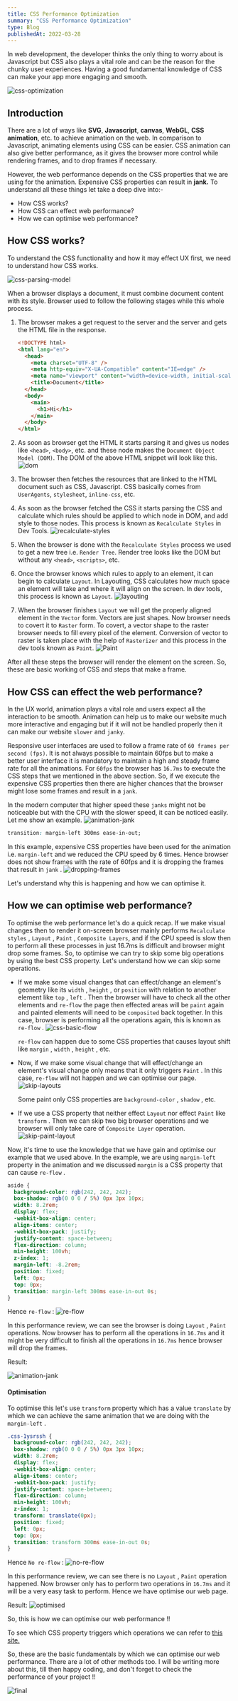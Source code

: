 ```yaml
---
title: CSS Performance Optimization
summary: "CSS Performance Optimization"
type: Blog
publishedAt: 2022-03-28
---
```


In web development, the developer thinks the only thing to worry about is Javascript but CSS also plays a vital role and can be the reason for the chunky user experiences. Having a good fundamental knowledge of CSS can make your app more engaging and smooth.

![css-optimization](/assets//css-performance-optimization/css-optimization.png)

## Introduction

There are a lot of ways like <b>SVG</b>, <b>Javascript</b>, <b>canvas</b>, <b>WebGL</b>, <b>CSS animation</b>, etc. to achieve animation on the web. In comparison to Javascript, animating elements using CSS can be easier. CSS animation can also give better performance, as it gives the browser more control while rendering frames, and to drop frames if necessary.

However, the web performance depends on the CSS properties that we are using for the animation. Expensive CSS properties can result in <b>jank.</b> To understand all these things let take a deep dive into:-

- How CSS works?
- How CSS can effect web performance?
- How we can optimise web performance?

## How CSS works?

To understand the CSS functionality and how it may effect UX first, we need to understand how CSS works.

![css-parsing-model](/assets/css-performance-optimization/css-parsing-model.png)

When a browser displays a document, it must combine document content with its style. Browser used to follow the following stages while this whole process.

1. The browser makes a get request to the server and the server and gets the HTML file in the response.

   ```html
   <!DOCTYPE html>
   <html lang="en">
     <head>
       <meta charset="UTF-8" />
       <meta http-equiv="X-UA-Compatible" content="IE=edge" />
       <meta name="viewport" content="width=device-width, initial-scale=1.0" />
       <title>Document</title>
     </head>
     <body>
       <main>
         <h1>Hi</h1>
       </main>
     </body>
   </html>
   ```

2. As soon as browser get the HTML it starts parsing it and gives us nodes like `<head>`, `<body>`, etc. and these node makes the `Document Object Model (DOM)`. The DOM of the above HTML snippet will look like this.
   ![dom](/assets/css-performance-optimization/dom.png)
3. The browser then fetches the resources that are linked to the HTML document such as CSS, Javascript. CSS basically comes from `UserAgents`, `stylesheet`, `inline-css`, etc.
4. As soon as the browser fetched the CSS it starts parsing the CSS and calculate which rules should be applied to which node in DOM, and add style to those nodes. This process is known as `Recalculate Styles` in Dev Tools.
   ![recalculate-styles](/assets/css-performance-optimization/recalculate-styles.png)

5. When the browser is done with the `Recalculate Styles` process we used to get a new tree i.e. `Render Tree`. Render tree looks like the DOM but without any `<head>`, `<scripts>`, etc.
6. Once the browser knows which rules to apply to an element, it can begin to calculate `Layout`. In Layouting, CSS calculates how much space an element will take and where it will align on the screen. In dev tools, this process is known as `Layout`.
   ![layouting](/assets//css-performance-optimization/layouting.png)
7. When the browser finishes `Layout` we will get the properly aligned element in the `Vector` form. Vectors are just shapes. Now browser needs to covert it to `Raster` form. To covert, a vector shape to the raster browser needs to fill every pixel of the element. Conversion of vector to raster is taken place with the help of `Rasterizer` and this process in the dev tools known as `Paint`.
   ![Paint](/assets//css-performance-optimization/paint.png)

After all these steps the browser will render the element on the screen. So, these are basic working of CSS and steps that make a frame.

## How CSS can effect the web performance?

In the UX world, animation plays a vital role and users expect all the interaction to be smooth. Animation can help us to make our website much more interactive and engaging but if it will not be handled properly then it can make our website `slower` and `janky`.

Responsive user interfaces are used to follow a frame rate of `60 frames per second (fps)`. It is not always possible to maintain 60fps but to make a better user interface it is mandatory to maintain a high and steady frame rate for all the animations. For `60fps` the browser has `16.7ms` to execute the CSS steps that we mentioned in the above section. So, if we execute the expensive CSS properties then there are higher chances that the browser might lose some frames and result in a `jank`.

In the modern computer that higher speed these `janks` might not be noticeable but with the CPU with the slower speed, it can be noticed easily. Let me show an example.
![animation-jank](/assets//css-performance-optimization/animation-jank.gif)

```css
transition: margin-left 300ms ease-in-out;
```

In this example, expensive CSS properties have been used for the animation i.e. `margin-left` and we reduced the CPU speed by 6 times. Hence browser does not show frames with the rate of 60fps and it is dropping the frames that result in `jank` .
![dropping-frames](/assets//css-performance-optimization/dropping-frames.png)

Let's understand why this is happening and how we can optimise it.

## How we can optimise web performance?

To optimise the web performance let's do a quick recap. If we make visual changes then to render it on-screen browser mainly performs `Recalculate styles` , `Layout` , `Paint` , `Composite Layers`, and if the CPU speed is slow then to perform all these processes in just 16.7ms is difficult and browser might drop some frames. So, to optimise we can try to skip some big operations by using the best CSS property. Let's understand how we can skip some operations.

- If we make some visual changes that can effect/change an element's geometry like its `width` , `height` , or `position` with relation to another element like `top` , `left` . Then the browser will have to check all the other elements and `re-flow` the page then effected areas will be `paint` again and painted elements will need to be `composited` back together. In this case, browser is performing all the operations again, this is known as `re-flow` .
  ![css-basic-flow](/assets/css-performance-optimization/css-basic-flow.png)

  `re-flow` can happen due to some CSS properties that causes layout shift like `margin` , `width` , `height` , etc.

- Now, if we make some visual change that will effect/change an element's visual change only means that it only triggers `Paint` . In this case, `re-flow` will not happen and we can optimise our page.
  ![skip-layouts](/assets//css-performance-optimization/skip-layout.png)

  Some paint only CSS properties are `background-color` , `shadow` , etc.

- If we use a CSS property that neither effect `Layout` nor effect `Paint` like `transform` . Then we can skip two big browser operations and we browser will only take care of `Composite Layer` operation.
  ![skip-paint-layout](/assets/css-performance-optimization/skip-paint-layout.png)

Now, it's time to use the knowledge that we have gain and optimise our example that we used above. In the example, we are using `margin-left` property in the animation and we discussed `margin` is a CSS property that can cause `re-flow` .

```css {17}
aside {
  background-color: rgb(242, 242, 242);
  box-shadow: rgb(0 0 0 / 5%) 0px 3px 10px;
  width: 8.2rem;
  display: flex;
  -webkit-box-align: center;
  align-items: center;
  -webkit-box-pack: justify;
  justify-content: space-between;
  flex-direction: column;
  min-height: 100vh;
  z-index: 1;
  margin-left: -8.2rem;
  position: fixed;
  left: 0px;
  top: 0px;
  transition: margin-left 300ms ease-in-out 0s;
}
```

Hence `re-flow` :
![re-flow](/assets//css-performance-optimization/re-flow.png)

In this performance review, we can see the browser is doing `Layout` , `Paint` operations. Now browser has to perform all the operations in `16.7ms` and it might be very difficult to finish all the operations in `16.7ms` hence browser will drop the frames.

Result:

![animation-jank](/assets/css-performance-optimization/animation-jank.gif)

#### Optimisation

To optimise this let's use `transform` property which has a value `translate` by which we can achieve the same animation that we are doing with the `margin-left` .

```css {17}
.css-1ysrssh {
  background-color: rgb(242, 242, 242);
  box-shadow: rgb(0 0 0 / 5%) 0px 3px 10px;
  width: 8.2rem;
  display: flex;
  -webkit-box-align: center;
  align-items: center;
  -webkit-box-pack: justify;
  justify-content: space-between;
  flex-direction: column;
  min-height: 100vh;
  z-index: 1;
  transform: translate(0px);
  position: fixed;
  left: 0px;
  top: 0px;
  transition: transform 300ms ease-in-out 0s;
}
```

Hence `No re-flow` :
![no-re-flow](/assets//css-performance-optimization/no-re-flow.png)

In this performance review, we can see there is no `Layout` , `Paint` operation happened. Now browser only has to perform two operations in `16.7ms` and it will be a very easy task to perform. Hence we have optimise our web page.

Result:
![optimised](/assets/css-performance-optimization/optimised.gif)

So, this is how we can optimise our web performance !!

To see which CSS property triggers which operations we can refer to [this site.](https://csstriggers.com/)

So, these are the basic fundamentals by which we can optimise our web performance. There are a lot of other methods too. I will be writing more about this, till then happy coding, and don't forget to check the performance of your project !!

![final](/assets/css-performance-optimization/final.gif)
